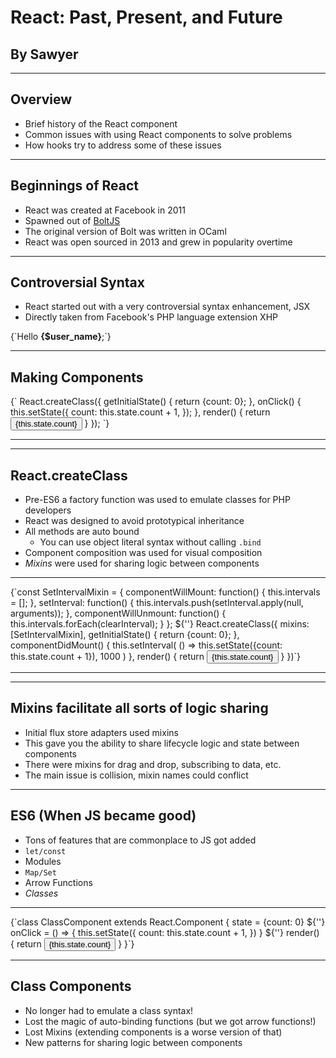 

# React: Past, Present, and Future
## By Sawyer

---

## Overview
- Brief history of the React component
- Common issues with using React components to solve problems
- How hooks try to address some of these issues

---

## Beginnings of React
- React was created at Facebook in 2011
- Spawned out of [BoltJS](https://techcrunch.com/2011/08/29/boltjs/)
- The original version of Bolt was written in OCaml
- React was open sourced in 2013 and grew in popularity overtime

---

## Controversial Syntax
- React started out with a very controversial syntax enhancement, JSX
- Directly taken from Facebook's PHP language extension XHP

<Highlighter language="php" style={darcula}>
{`<?hh // strict
$user_name = 'Fred';
echo <tt>Hello <strong>{$user_name}</strong></tt>;`}
</Highlighter>

---

## Making Components

<Highlighter language="jsx" style={darcula}>
{`
React.createClass({
  getInitialState() {
    return {count: 0};
  },
  onClick() {
    this.setState({
      count: this.state.count + 1,
    });
  },
  render() {
    return <button onClick={onClick}>{this.state.count}</button>
  }
});
`}
</Highlighter>

---


<CreateClassCounter />

---

## React.createClass
- Pre-ES6 a factory function was used to emulate classes for PHP developers
- React was designed to avoid prototypical inheritance
- All methods are auto bound
  - You can use object literal syntax without calling `.bind`
- Component composition was used for visual composition
- *Mixins* were used for sharing logic between components

---

<Highlighter language="jsx" style={darcula}>
{`const SetIntervalMixin = {
  componentWillMount: function() {
    this.intervals = [];
  },
  setInterval: function() {
    this.intervals.push(setInterval.apply(null, arguments));
  },
  componentWillUnmount: function() {
    this.intervals.forEach(clearInterval);
  }
};
${''}
React.createClass({
  mixins: [SetIntervalMixin],
  getInitialState() {
    return {count: 0};
  },
  componentDidMount() {
    this.setInterval(
      () => this.setState({count: this.state.count + 1}), 1000
    )
  },
  render() {
    return <button style={{fontSize: '10vh'}}>{this.state.count}</button>
  }
})`}
</Highlighter>

---


<Mixin />

---
## Mixins facilitate all sorts of logic sharing
* Initial flux store adapters used mixins
* This gave you the ability to share lifecycle logic and state between components
* There were mixins for drag and drop, subscribing to data, etc.
* The main issue is collision, mixin names could conflict

---

## ES6 (When JS became good)
* Tons of features that are commonplace to JS got added
* `let/const`
* Modules
* `Map/Set`
* Arrow Functions
* *Classes*

---
<Highlighter language="jsx" style={darcula}>
{`class ClassComponent extends React.Component {
  state = {count: 0}
  ${''}
  onClick = () => {
    this.setState({
      count: this.state.count + 1,
    })
  }
  ${''}
  render() {
    return <button onClick={onClick}>{this.state.count}</button>
  }
}`}
</Highlighter>

---

## Class Components
* No longer had to emulate a class syntax!
* Lost the magic of auto-binding functions (but we got arrow functions!)
* Lost Mixins (extending components is a worse version of that)
* New patterns for sharing logic between components



